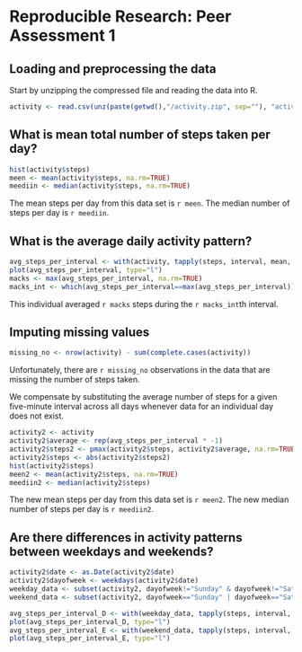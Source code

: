# Reproducible Research: Peer Assessment 1


## Loading and preprocessing the data

Start by unzipping the compressed file and reading the data into R.

```r
activity <- read.csv(unz(paste(getwd(),"/activity.zip", sep=""), "activity.csv"), header=TRUE, sep=",")
```

## What is mean total number of steps taken per day?

```r
hist(activity$steps)
meen <- mean(activity$steps, na.rm=TRUE)
meediin <- median(activity$steps, na.rm=TRUE)
```

The mean steps per day from this data set is `r meen`.
The median number of steps per day is `r meediin`.

## What is the average daily activity pattern?

```r
avg_steps_per_interval <- with(activity, tapply(steps, interval, mean, na.rm=TRUE))
plot(avg_steps_per_interval, type="l")
macks <- max(avg_steps_per_interval, na.rm=TRUE)
macks_int <- which(avg_steps_per_interval==max(avg_steps_per_interval))
```

This individual averaged `r macks` steps during the `r macks_int`th interval.

## Imputing missing values

```r
missing_no <- nrow(activity) - sum(complete.cases(activity))
```

Unfortunately, there are `r missing_no` observations in the data that are missing the number of steps taken.

We compensate by substituting the average number of steps for a given five-minute interval across all days whenever data for an individual day does not exist.

```r
activity2 <- activity
activity2$average <- rep(avg_steps_per_interval * -1)
activity2$steps2 <- pmax(activity2$steps, activity2$average, na.rm=TRUE)
activity2$steps <- abs(activity2$steps2)
hist(activity2$steps)
meen2 <- mean(activity2$steps, na.rm=TRUE)
meediin2 <- median(activity2$steps)
```

The new mean steps per day from this data set is `r meen2`.
The new median number of steps per day is `r meediin2`.

## Are there differences in activity patterns between weekdays and weekends?

```r
activity2$date <- as.Date(activity2$date)
activity2$dayofweek <- weekdays(activity2$date)
weekday_data <- subset(activity2, dayofweek!="Sunday" & dayofweek!="Saturday")
weekend_data <- subset(activity2, dayofweek=="Sunday" | dayofweek=="Saturday")
```

```r
avg_steps_per_interval_D <- with(weekday_data, tapply(steps, interval, mean, na.rm=TRUE))
plot(avg_steps_per_interval_D, type="l")
avg_steps_per_interval_E <- with(weekend_data, tapply(steps, interval, mean, na.rm=TRUE))
plot(avg_steps_per_interval_E, type="l")
```
